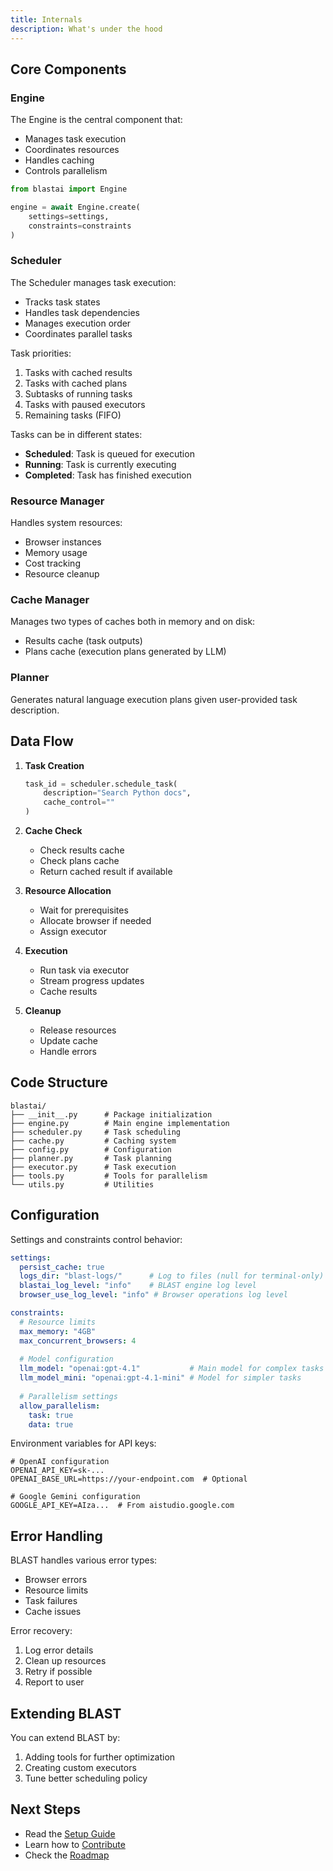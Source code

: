 ```yaml
---
title: Internals
description: What's under the hood
---
```


## Core Components

### Engine

The Engine is the central component that:
- Manages task execution
- Coordinates resources
- Handles caching
- Controls parallelism

```python
from blastai import Engine

engine = await Engine.create(
    settings=settings,
    constraints=constraints
)
```

### Scheduler

The Scheduler manages task execution:
- Tracks task states
- Handles task dependencies
- Manages execution order
- Coordinates parallel tasks

Task priorities:
1. Tasks with cached results
2. Tasks with cached plans
3. Subtasks of running tasks
4. Tasks with paused executors
5. Remaining tasks (FIFO)

Tasks can be in different states:

- **Scheduled**: Task is queued for execution
- **Running**: Task is currently executing
- **Completed**: Task has finished execution

### Resource Manager

Handles system resources:
- Browser instances
- Memory usage
- Cost tracking
- Resource cleanup

### Cache Manager

Manages two types of caches both in memory and on disk:
- Results cache (task outputs)
- Plans cache (execution plans generated by LLM)

### Planner

Generates natural language execution plans given user-provided task description.

## Data Flow

1. **Task Creation**
   ```python
   task_id = scheduler.schedule_task(
       description="Search Python docs",
       cache_control=""
   )
   ```

2. **Cache Check**
   - Check results cache
   - Check plans cache
   - Return cached result if available

3. **Resource Allocation**
   - Wait for prerequisites
   - Allocate browser if needed
   - Assign executor

4. **Execution**
   - Run task via executor
   - Stream progress updates
   - Cache results

5. **Cleanup**
   - Release resources
   - Update cache
   - Handle errors

## Code Structure

```
blastai/
├── __init__.py      # Package initialization
├── engine.py        # Main engine implementation
├── scheduler.py     # Task scheduling
├── cache.py         # Caching system
├── config.py        # Configuration
├── planner.py       # Task planning
├── executor.py      # Task execution
├── tools.py         # Tools for parallelism
└── utils.py         # Utilities
```

## Configuration

Settings and constraints control behavior:

```yaml
settings:
  persist_cache: true
  logs_dir: "blast-logs/"      # Log to files (null for terminal-only)
  blastai_log_level: "info"    # BLAST engine log level
  browser_use_log_level: "info" # Browser operations log level

constraints:
  # Resource limits
  max_memory: "4GB"
  max_concurrent_browsers: 4
  
  # Model configuration
  llm_model: "openai:gpt-4.1"           # Main model for complex tasks
  llm_model_mini: "openai:gpt-4.1-mini" # Model for simpler tasks
  
  # Parallelism settings
  allow_parallelism:
    task: true
    data: true
```

Environment variables for API keys:
```env
# OpenAI configuration
OPENAI_API_KEY=sk-...
OPENAI_BASE_URL=https://your-endpoint.com  # Optional

# Google Gemini configuration
GOOGLE_API_KEY=AIza...  # From aistudio.google.com
```

## Error Handling

BLAST handles various error types:
- Browser errors
- Resource limits
- Task failures
- Cache issues

Error recovery:
1. Log error details
2. Clean up resources
3. Retry if possible
4. Report to user

## Extending BLAST

You can extend BLAST by:
1. Adding tools for further optimization
2. Creating custom executors
3. Tune better scheduling policy

## Next Steps

- Read the [Setup Guide](/development/setup)
- Learn how to [Contribute](/development/contributing)
- Check the [Roadmap](/development/roadmap)